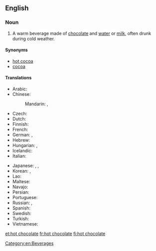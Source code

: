 ==English==
{{wikipedia}}

===Noun===
{{en-noun|head=[[hot]] [[chocolate]]|-}}

# A warm beverage made of [[chocolate]] and [[water]] or [[milk]], often drunk during cold weather.

====Synonyms====
* [[hot cocoa]]
* [[cocoa]]

====Translations====
{{trans-top|beverage}}
* Arabic: {{t-|ar|شوكولاتة ساخنة|f|tr=šukulāta sāxina|sc=Arab}}
* Chinese:
*: Mandarin: {{t-|cmn|熱巧克力|sc=Hani}}, {{t-|cmn|热巧克力|tr=rè qiǎokèlì|sc=Hani}}
* Czech: {{t-|cs|horká čokoláda|f}}
* Dutch: {{t-|nl|warme choco}}
* Finnish: {{t+|fi|kaakao}}
* French: {{t+|fr|chocolat chaud|m}}
* German: {{t+|de|Kakao|m}}, {{t-|de|heiße Schokolade|f}}
* Hebrew: {{t+|he|שוקו|m|tr=shóko|sc=Hebr}}
* Hungarian: {{t+|hu|forró csokoládé}}, {{t+|hu|kakaó}}
* Icelandic: {{t-|is|heitt kakó}}
* Italian: {{t-|it|cioccolata calda}}
{{trans-mid}}
* Japanese: {{t+|ja|ココア|tr=kokoa|sc=Jpan}}, {{t-|ja|ホットチョコレート|tr=hottochokorēto|sc=Jpan}}, {{t-|ja|ホットチョコ|tr=hottochoko|sc=Jpan}}
* Korean: {{t-|ko|핫초코|tr=hat-choko|sc=Kore}}, {{t-|ko|코코아|tr=kokoa|sc=Kore}}
* Lao: {{t-|lo|ເລດຮ້ອນ|sc=Laoo}}
* Maltese: {{t-|mt|xarba taċ-ċikkulata|f}}
* Navajo: {{tø|nv|gohwééh hashtłʼishí}}
* Persian: {{t-|fa|شکلات داغ|tr=šukulât-e dâğ|sc=fa-Arab}}
* Portuguese: {{t-|pt|chocolate quente|m}}
* Russian: {{t-|ru|горячий шоколад|m|tr=gorjáčij šokolád|sc=Cyrl}}, {{t+|ru|какао|n|tr=kakáo|sc=Cyrl}} {{indeclinable}}
* Spanish: {{t-|es|chocolate caliente|m}}
* Swedish: {{t-|sv|varm choklad}}
* Turkish: {{t-|tr|sıcak çikolata}}
* Vietnamese: {{t-|vi|nước sôcôla}}
{{trans-bottom}}

[[Category:en:Beverages]]

[[et:hot chocolate]]
[[fr:hot chocolate]]
[[fi:hot chocolate]]